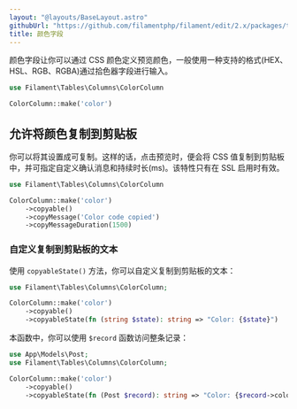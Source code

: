 ```yaml
---
layout: "@layouts/BaseLayout.astro"
githubUrl: "https://github.com/filamentphp/filament/edit/2.x/packages/tables/docs/03-columns/07-color.md"
title: 颜色字段
---
```


颜色字段让你可以通过 CSS 颜色定义预览颜色，一般使用一种支持的格式(HEX、HSL、RGB、RGBA)通过拾色器字段进行输入。


```php
use Filament\Tables\Columns\ColorColumn

ColorColumn::make('color')
```

## 允许将颜色复制到剪贴板

你可以将其设置成可复制。这样的话，点击预览时，便会将 CSS 值复制到剪贴板中，并可指定自定义确认消息和持续时长(ms)。该特性只有在 SSL 启用时有效。

```php
use Filament\Tables\Columns\ColorColumn

ColorColumn::make('color')
    ->copyable()
    ->copyMessage('Color code copied')
    ->copyMessageDuration(1500)
```

### 自定义复制到剪贴板的文本

使用 `copyableState()` 方法，你可以自定义复制到剪贴板的文本：

```php
use Filament\Tables\Columns\ColorColumn;

ColorColumn::make('color')
    ->copyable()
    ->copyableState(fn (string $state): string => "Color: {$state}")
```

本函数中，你可以使用 `$record` 函数访问整条记录：

```php
use App\Models\Post;
use Filament\Tables\Columns\ColorColumn;

ColorColumn::make('color')
    ->copyable()
    ->copyableState(fn (Post $record): string => "Color: {$record->color}")
```
